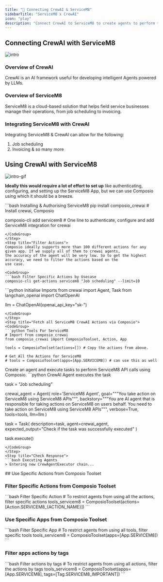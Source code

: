 ```yaml
---
title: "🚀 Connecting CrewAI & ServiceM8"
sidebarTitle: "ServiceM8 x CrewAI"
icon: "play"
description: "Connect CrewAI to ServiceM8 to create agents to perform tasks using natural language"
---
```


## Connecting CrewAI with ServiceM8
![intro](/media/intro.jpg)

### Overview of CrewAI

CrewAI is an AI framework useful for developing intelligent Agents powered by LLMs.

### Overview of ServiceM8

ServiceM8 is a cloud-based solution that helps field service businesses manage their operations, from job scheduling to invoicing.

### Integrating ServiceM8 with CrewAI

Integrating ServiceM8 & CrewAI can allow for the following:

1. Job scheduling
2. Invoicing
& so many more

## Using CrewAI with ServiceM8
![intro-gif](/media/intro.gif)
<Steps>
<Step title="Setting Up the Environment">

**Ideally this would require a lot of effort to set up** like authenticating, configuring, and setting up the ServiceM8 App, but we can use Composio using which it should be a breeze.

<CodeGroup>
```bash Installing & Authorising ServiceM8
pip install composio_crewai # Install crewai, Composio 

composio-cli add servicem8 # One line to authenticate, configure and add ServiceM8 integration for crewai
```
</CodeGroup>
</Step>
<Step title="Filter Actions">
Composio ideally supports more than 100 different actions for any given app. If we supply all of them to crewai agents, 
the accuracy of the agent will be very low. So to get the highest accuracy, we need to filter the actions based on the 
use case.

<CodeGroup>
```bash Filter Specific Actions by Usecase
composio-cli get-actions servicem8 "Job scheduling" --limit=10
```
</CodeGroup>

</Step>
<Step title="Import Base Packages">

<CodeGroup>
```python Initialise Imports
from crewai import Agent, Task
from langchain_openai import ChatOpenAI

llm = ChatOpenAI(openai_api_key="sk-<OPENAI KEY>")
```
</CodeGroup>
</Step>
<Step title="Fetch all ServiceM8 CrewAI Actions via Composio">
<CodeGroup>
```python Tools For ServiceM8
# Import from composio_crewai
from composio_crewai import ComposioToolset, Action, App

tools = ComposioToolset(actions=[]) # Copy the actions from above. 

# Get All the Actions for ServiceM8
# tools = ComposioToolset(apps=[App.SERVICEM8]) # can use this as well
```
</CodeGroup>
</Step>
<Step title="Execute the Agent">
Create an agent and execute tasks to perform ServiceM8 API calls using Composio. 
<CodeGroup>
```python CrewAI Agent executes the task

task = "Job scheduling"

crewai_agent = Agent(
    role='ServiceM8 Agent',
    goal="""You take action on ServiceM8 using ServiceM8 APIs""",
    backstory="""You are AI agent that is responsible for taking actions on ServiceM8 on users behalf. You need to take action on ServiceM8 using ServiceM8 APIs""",
    verbose=True,
    tools=tools,
    llm=llm
)

task = Task(
    description=task,
    agent=crewai_agent,
    expected_output="Check if the task was successfully executed"
)

task.execute()
```
</CodeGroup>
</Step>
<Step title="Check Response">
```bash Executing Agents
> Entering new CrewAgentExecutor chain...
```
</Step>
</Steps>
## Use Specific Actions from Composio Toolset

### Filter Specific Actions from Composio Toolset

<CodeGroup>
```bash Filter Specific Action
# To restrict agents from using all the actions, filter specific actions
tools_servicem8 = ComposioToolset(actions=[Action.SERVICEM8_{ACTION_NAME}])
```
</CodeGroup>

### Use Specific Apps from Composio Toolset
<CodeGroup>
```bash Filter Specific App
# To restrict agents from using all tools, filter specific tools
tools_servicem8 = ComposioToolset(apps=[App.SERVICEM8])
```
</CodeGroup>

### Filter apps actions by tags 
<CodeGroup>
```bash Filter actions by tags
# To restrict agents from using all actions, filter the actions by tags
tools_servicem8 = ComposioToolset(apps=[App.SERVICEM8], tags=[Tag.SERVICEM8_IMPORTANT])
```
</CodeGroup>